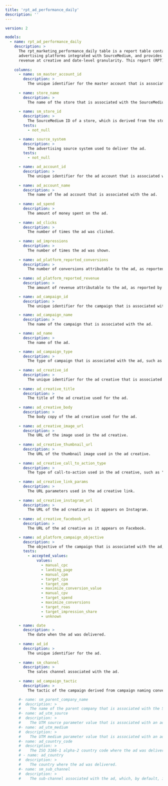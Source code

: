 ```yaml
---
title: 'rpt_ad_performance_daily'
description: ''
---
```


```yaml
version: 2

models:
  - name: rpt_ad_performance_daily
    description: >
      The rpt_marketing_performance_daily table is a report table containing daily advertising performance data. This includes data from all
      advertising platforms integrated with SourceMedium, and provides daily aggregated metrics such as spend, clicks, impressions, conversions, and 
      revenue at creative and date-level granularity. This report (RPT) table is optimized for building dashboards.
    
    columns:
      - name: sm_master_account_id
        description: >
          The unique identifier for the master account that is associated with the SourceMedium sm_store_id.
      
      - name: store_name
        description: >
          The name of the store that is associated with the SourceMedium sm_store_id.
      
      - name: sm_store_id
        description: >
          The SourceMedium ID of a store, which is derived from the store's myshopify.com domain.
        tests:
          - not_null

      - name: source_system
        description: >
          The advertising source system used to deliver the ad.
        tests:
          - not_null

      - name: ad_account_id
        description: >
          The unique identifier for the ad account that is associated with the ad.
      
      - name: ad_account_name
        description: >
          The name of the ad account that is associated with the ad.
      
      - name: ad_spend
        description: >
          The amount of money spent on the ad.
      
      - name: ad_clicks
        description: >
          The number of times the ad was clicked.
      
      - name: ad_impressions
        description: >
          The number of times the ad was shown.
      
      - name: ad_platform_reported_conversions
        description: >
          The number of conversions attributable to the ad, as reported by the advertising platform.
      
      - name: ad_platform_reported_revenue
        description: >
          The amount of revenue attributable to the ad, as reported by the advertising platform.

      - name: ad_campaign_id
        description: >
          The unique identifier for the campaign that is associated with the ad.

      - name: ad_campaign_name
        description: >
          The name of the campaign that is associated with the ad.

      - name: ad_name
        description: >
          The name of the ad.

      - name: ad_campaign_type
        description: >
          The type of campaign that is associated with the ad, such as reach, discovery, search, display, or video (this campaign type will vary by advertising platform).
      
      - name: ad_creative_id
        description: >
          The unique identifier for the ad creative that is associated with the ad.
      
      - name: ad_creative_title
        description: >
          The title of the ad creative used for the ad.
      
      - name: ad_creative_body
        description: >
          The body copy of the ad creative used for the ad.
      
      - name: ad_creative_image_url
        description: >
          The URL of the image used in the ad creative.
      
      - name: ad_creative_thumbnail_url
        description: >
          The URL of the thumbnail image used in the ad creative.
      
      - name: ad_creative_call_to_action_type
        description: >
          The type of call-to-action used in the ad creative, such as "order now" or "sign up" (the call to action type will vary by advertising platform).
      
      - name: ad_creative_link_params
        description: >
          The URL parameters used in the ad creative link.
      
      - name: ad_creative_instagram_url
        description: >
          The URL of the ad creative as it appears on Instagram.
      
      - name: ad_creative_facebook_url
        description: >
          The URL of the ad creative as it appears on Facebook.

      - name: ad_platform_campaign_objective
        description: >
          The objective of the campaign that is associated with the ad, such as "maximize conversion" or "target impression share" (the campaign objective will vary by advertising platform).
        tests:
          - accepted_values:
              values:
                - manual_cpc
                - landing_page
                - manual_cpm
                - target_cpa
                - target_cpm
                - maximize_conversion_value
                - manual_cpv
                - target_spend
                - maximize_conversions
                - target_roas
                - target_impression_share
                - unknown

      - name: date
        description: >
          The date when the ad was delivered.
      
      - name: ad_id
        description: >
          The unique identifier for the ad.
      
      - name: sm_channel
        description: >
          The sales channel associated with the ad.
      
      - name: ad_campaign_tactic
        description: >
          The tactic of the campaign derived from campaign naming conventions. Possible values are "Prospecting", "Retargeting", and "Brand". Default is "Prospecting".

      #- name: sm_parent_company_name
      #  description: >
      #    The name of the parent company that is associated with the SourceMedium sm_store_id.
      #- name: ad_utm_source
      #  description: >
      #    The UTM source parameter value that is associated with an ad.
      #- name: ad_utm_medium
      #  description: >
      #    The UTM medium parameter value that is associated with an ad.
      #- name: ad_country_code
      #  description: >
      #    The ISO 3166-1 alpha-2 country code where the ad was delivered.
      # - name: ad_country
      #  description: >
      #    The country where the ad was delivered.
      #- name: sm_sub_channel
      #  description: >
      #    The sub-channel associated with the ad, which, by default, is the name of the advertising platform (the source system).
      
```